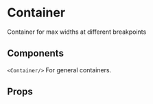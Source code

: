 

<Meta title="Atoms/Layouts/Container" component={Container} />

# Container
Container for max widths at different breakpoints

## Components
`<Container/>` For general containers.

## Props
<ArgsTable of={Container}/>
